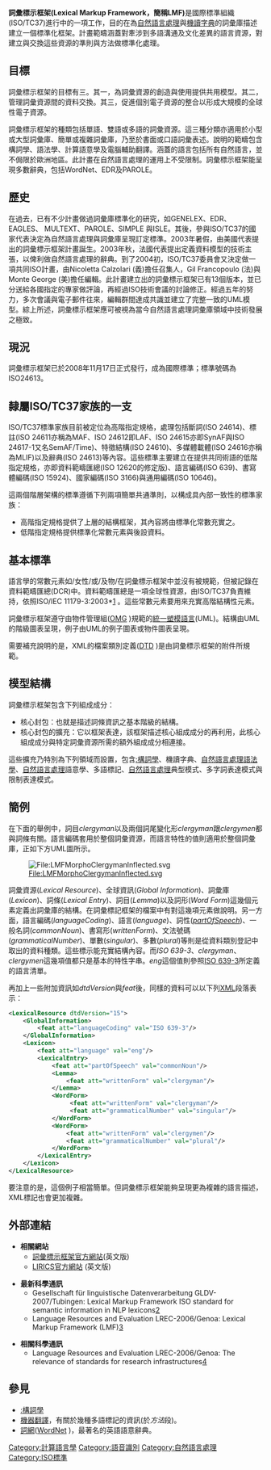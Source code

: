'''詞彙標示框架(Lexical Markup Framework，簡稱LMF)'''是國際標準組織(ISO/TC37)進行中的一項工作，目的在為[[自然語言處理|自然語言處理]]與[[機讀字典|機讀字典]]的詞彙庫描述建立一個標準化框架。計畫範疇涵蓋對牽涉到多語溝通及文化差異的語言資源，對建立與交換這些資源的準則與方法做標準化處理。

== 目標 ==
詞彙標示框架的目標有三。其一，為詞彙資源的創造與使用提供共用模型。其二，管理詞彙資源間的資料交換。其三，促進個別電子資源的整合以形成大規模的全球性電子資源。

詞彙標示框架的種類包括單語、雙語或多語的詞彙資源。這三種分類亦適用於小型或大型詞彙庫、簡單或複雜詞彙庫，乃至於書面或口語詞彙表述。說明的範疇包含構詞學、語法學、計算語意學及電腦輔助翻譯。涵蓋的語言包括所有自然語言，並不侷限於歐洲地區。此計畫在自然語言處理的運用上不受限制。詞彙標示框架能呈現多數辭典，包括WordNet、EDR及PAROLE。

== 歷史 ==
在過去，已有不少計畫做過詞彙庫標準化的研究，如GENELEX、EDR、EAGLES、 MULTEXT、PAROLE、SIMPLE 與ISLE。其後，參與ISO/TC37的國家代表決定為自然語言處理與詞彙庫呈現訂定標準。2003年暑假，由美國代表提出的詞彙標示框架計畫誕生。2003年秋，法國代表提出定義資料模型的技術主張，以俾利做自然語言處理的辭典。到了2004初，ISO/TC37委員會又決定做一項共同ISO計畫，由Nicoletta Calzolari (義)擔任召集人，Gil Francopoulo (法)與Monte George (美)擔任編輯。此計畫建立出的詞彙標示框架已有13個版本，並已分送給各國指定的專家做評論，再經過ISO技術會議的討論修正。經過五年的努力，多次會議與電子郵件往來，編輯群間達成共識並建立了完整一致的UML模型。綜上所述，詞彙標示框架應可被視為當今自然語言處理詞彙庫領域中技術發展之極致。

== 現況 ==
詞彙標示框架已於2008年11月17日正式發行，成為國際標準；標準號碼為ISO24613。

== 隸屬ISO/TC37家族的一支 ==
ISO/TC37標準家族目前被定位為高階指定規格，處理包括斷詞(ISO 24614)、標註(ISO 24611亦稱為MAF、ISO 24612即LAF、ISO 24615亦即SynAF與ISO 24617-1又名SemAF/Time)、特徵結構(ISO 24610)、多媒體載體(ISO 24616亦稱為MLIF)以及辭典(ISO 24613)等內容。這些標準主要建立在提供共同術語的低階指定規格，亦即資料範疇匯總(ISO 12620的修定版)、語言編碼(ISO 639)、書寫體編碼(ISO 15924)、國家編碼(ISO 3166)與通用編碼(ISO 10646)。

這兩個階層架構的標準遵循下列兩項簡單共通準則，以構成具內部一致性的標準家族：
*高階指定規格提供了上層的結構框架，其內容將由標準化常數充實之。
*低階指定規格提供標準化常數元素與後設資料。

== 基本標準 ==
語言學的常數元素如/女性/或/及物/在詞彙標示框架中並沒有被規範，但被記錄在資料範疇匯總(DCR)中。資料範疇匯總是一項全球性資源，由ISO/TC37負責維持，依照ISO/IEC 11179-3:2003*[http://hal.inria.fr/docs/00/12/14/74/PDF/LREC2006WS-RI-20AprilBis.pdf] {{Wayback|url=http://hal.inria.fr/docs/00/12/14/74/PDF/LREC2006WS-RI-20AprilBis.pdf |date=20120209175059 }}。這些常數元素要用來充實高階結構性元素。

詞彙標示框架遵守由物件管理組([http://en.wikipedia.org/wiki/Object_Management_Group OMG] {{Wayback|url=http://en.wikipedia.org/wiki/Object_Management_Group |date=20210408004429 }})規範的[[:统一建模语言|統一塑模語言]](UML)。結構由UML的階級圖表呈現，例子由UML的例子圖表或物件圖表呈現。

需要補充說明的是，XML的檔案類別定義([http://en.wikipedia.org/wiki/Document_Type_Definition DTD] {{Wayback|url=http://en.wikipedia.org/wiki/Document_Type_Definition |date=20210507021129 }})是由詞彙標示框架的附件所規範。

== 模型結構 ==
詞彙標示框架包含下列組成成分：
*核心封包：也就是描述詞條資訊之基本階級的結構。
*核心封包的擴充：它以框架表達，該框架描述核心組成成分的再利用，此核心組成成分與特定詞彙資源所需的額外組成成分相連接。

這些擴充乃特別為下列領域而設置，包含[[:構詞學|:構詞學]]、機讀字典、[[:自然语言处理|自然語言處理]][[:语法学|語法學]]、[[:自然语言处理|自然語言處理]]語意學、多語標記、[[:自然语言处理|自然語言處理]]典型模式、多字詞表達模式與限制表達模式。

== 簡例 ==
在下面的舉例中，詞目''clergyman''以及兩個詞尾變化形''clergyman''跟''clergymen''都與詞條有關。語言編碼套用於整個詞彙資源，而語言特性的值則適用於整個詞彙庫，正如下方UML圖所示。

[[File:LMFMorphoClergymanInflected.svg|File:LMFMorphoClergymanInflected.svg]]

詞彙資源(''Lexical Resource'')、全球資訊(''Global Information'')、詞彙庫(''Lexicon'')、詞條(''Lexical Entry'')、詞目(''Lemma'')以及詞形(''Word Form'')這幾個元素定義出詞彙庫的結構。在詞彙標記框架的檔案中有對這幾項元素做說明。另一方面，語言編碼(''languageCoding'')、語言(''language'')、詞性(''[[:詞性|partOfSpeech]]'')、一般名詞(''commonNoun'')、書寫形(''writtenForm'')、文法號碼(''grammaticalNumber'')、單數(''singular'')、多數(''plural'')等則是從資料類別登記中取出的資料種類。這些標示能充實結構內容。而''ISO 639-3''、''clergyman''、''clergymen''這幾項值都只是基本的特性字串。''eng''這個值則參照[[:ISO_639-3|ISO 639-3]]所定義的語言清單。

再加上一些附加資訊如''dtdVersion''與''feat''後，同樣的資料可以以下列[[:可扩展置标语言|XML]]段落表示：

<syntaxhighlight lang="xml">
<LexicalResource dtdVersion="15">
    <GlobalInformation>
        <feat att="languageCoding" val="ISO 639-3"/>
    </GlobalInformation>
    <Lexicon>
        <feat att="language" val="eng"/>
        <LexicalEntry>
            <feat att="partOfSpeech" val="commonNoun"/>
            <Lemma>
                <feat att="writtenForm" val="clergyman"/>
            </Lemma>
            <WordForm>
                 <feat att="writtenForm" val="clergyman"/>
                 <feat att="grammaticalNumber" val="singular"/>
            </WordForm>
            <WordForm>
                <feat att="writtenForm" val="clergymen"/>
                <feat att="grammaticalNumber" val="plural"/>
            </WordForm>
        </LexicalEntry>
    </Lexicon>
</LexicalResource>
</syntaxhighlight>


要注意的是，這個例子相當簡單。但詞彙標示框架能夠呈現更為複雜的語言描述，XML標記也會更加複雜。

== 外部連結 ==
*'''相關網站'''
**[https://web.archive.org/web/20170715122452/http://www.lexicalmarkupframework.org/ 詞彙標示框架官方網站](英文版)
**[http://lirics.loria.fr/ LIRICS官方網站] {{Wayback|url=http://lirics.loria.fr/ |date=20210224174436 }}(英文版)

*'''最新科學通訊'''
**Gesellschaft für linguistische Datenverarbeitung GLDV-2007/Tubingen: Lexical Markup Framework ISO standard for semantic information in NLP lexicons[http://hal.inria.fr/docs/00/12/14/83/PDF/Coling2006LMFForMultilingualResources19Mai.pdf] {{Wayback|url=http://hal.inria.fr/docs/00/12/14/83/PDF/Coling2006LMFForMultilingualResources19Mai.pdf |date=20120209175045 }}
**Language Resources and Evaluation LREC-2006/Genoa: Lexical Markup Framework (LMF)[http://hal.inria.fr/docs/00/12/14/68/PDF/LMFPaperForLREC2006FinalSubmission31March06.pdf] {{Wayback|url=http://hal.inria.fr/docs/00/12/14/68/PDF/LMFPaperForLREC2006FinalSubmission31March06.pdf |date=20120209175052 }}

*'''相關科學通訊'''
**Language Resources and Evaluation LREC-2006/Genoa: The relevance of standards for research infrastructures[http://hal.inria.fr/docs/00/12/14/74/PDF/LREC2006WS-RI-20AprilBis.pdf] {{Wayback|url=http://hal.inria.fr/docs/00/12/14/74/PDF/LREC2006WS-RI-20AprilBis.pdf |date=20120209175059 }}

== 參見 ==
*[[:構詞學|:構詞學]]
*[[:机器翻译|機器翻譯]]，有關於幾種多語標記的資訊(於''方法''段)。
*[[:WordNet|詞網]]([http://en.wikipedia.org/wiki/WordNet WordNet] {{Wayback|url=http://en.wikipedia.org/wiki/WordNet |date=20210507040052 }})，最著名的英語語意辭典。

[[Category:計算語言學|Category:計算語言學]]
[[Category:語音識別|Category:語音識別]]
[[Category:自然語言處理|Category:自然語言處理]]
[[Category:ISO標準|Category:ISO標準]]